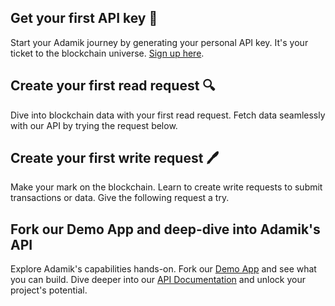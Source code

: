 
## Get your first API key 🔑
Start your Adamik journey by generating your personal API key. It's your ticket to the blockchain universe. [Sign up here](https://todolink.com).

## Create your first read request 🔍
Dive into blockchain data with your first read request. Fetch data seamlessly with our API by trying the request below.

## Create your first write request 🖊️
Make your mark on the blockchain. Learn to create write requests to submit transactions or data. Give the following request a try.

## Fork our Demo App and deep-dive into Adamik's API 
Explore Adamik's capabilities hands-on. Fork our [Demo App](https://github.com/AdamikHQ/demo-app) and see what you can build. 
Dive deeper into our [API Documentation](#) and unlock your project's potential.
